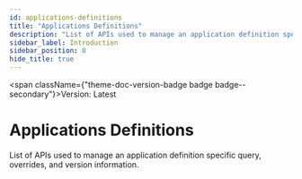 ```yaml
---
id: applications-definitions
title: "Applications Definitions"
description: "List of APIs used to manage an application definition specific query, overrides, and version information."
sidebar_label: Introduction
sidebar_position: 0
hide_title: true
---
```



<span className={"theme-doc-version-badge badge badge--secondary"}>Version: Latest</span>

# Applications Definitions



List of APIs used to manage an application definition specific query, overrides, and version information.


      